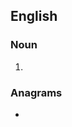 ==English==

===Noun===
{{head|en|noun plural form}}

# {{plural of|takeout|lang=en}}

===Anagrams===
* {{anagrams|en|outskate|outtakes|stake out|stakeout|takes out}}
